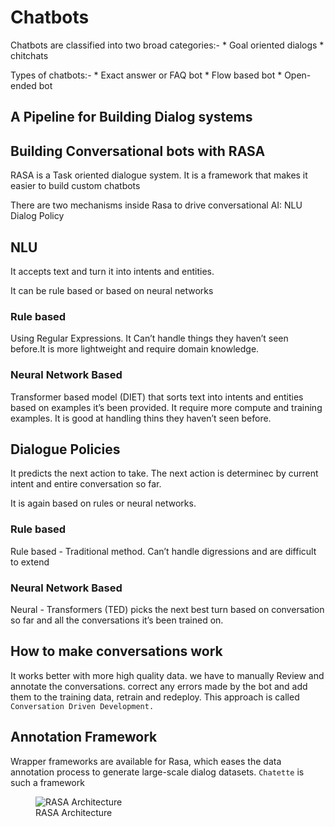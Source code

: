 # Chatbots
Chatbots are classified into two broad categories:- 
    * Goal oriented dialogs
    * chitchats

Types of chatbots:-
    * Exact answer or FAQ bot
    * Flow based bot
    * Open-ended bot


## A Pipeline for Building Dialog systems
[](/Images/dialog_system.png)


## Building Conversational bots with RASA

RASA is a Task oriented dialogue system. It is a framework that makes it easier to build custom chatbots

There are two mechanisms inside Rasa to drive conversational AI:
NLU
Dialog Policy

## NLU
It accepts text and turn it into intents and entities.

It can be rule based or based on neural networks

### Rule based
Using Regular Expressions.
It Can't handle things they haven't seen before.It is more lightweight and require domain knowledge.

### Neural Network Based
Transformer based model (DIET) that sorts text into intents and entities based on examples it's been provided. It require more compute and training examples. It is good at handling thins they haven't seen before.

## Dialogue Policies
It predicts the next action to take. The next action is determinec by current intent and entire conversation so far.

It is again based on rules or neural networks.

### Rule based
Rule based - Traditional method. Can't handle digressions and are difficult to extend

### Neural Network Based
Neural - Transformers (TED) picks the next best turn based on conversation so far and all the conversations it's been trained on.

## How to make conversations work
It works better with more high quality data.
we have to manually Review and annotate the conversations. correct any errors made by the bot and add them to the training data, retrain and redeploy.
This approach is called `Conversation Driven Development.`


## Annotation Framework
Wrapper frameworks are available for Rasa, which eases the data annotation process to generate large-scale dialog datasets. `Chatette` is such a framework


![RASA Architecture](/Images/rasa_architecture.png)